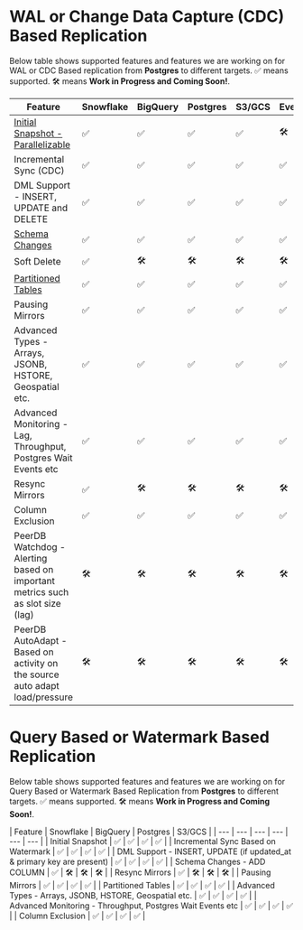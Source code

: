 # WAL or Change Data Capture (CDC) Based Replication

Below table shows supported features and features we are working on for WAL or CDC Based replication from **Postgres** to different targets.
✅ means supported. 🛠️ means **Work in Progress and Coming Soon!**.

| Feature | Snowflake | BigQuery | Postgres | S3/GCS | EventHubs | Kafka | PubSub |
| --- | --- | --- | --- | --- | --- | --- | --- |
| [Initial Snapshot - Parallelizable](https://blog.peerdb.io/parallelized-initial-load-for-cdc-based-streaming-from-postgres#heading-parallelized-initial-snapshot-for-cdc-based-streaming) | ✅ | ✅ | ✅ | ✅ | 🛠️ | Y | Y |
| Incremental Sync (CDC) | ✅ | ✅ | ✅ | ✅ | ✅ | Y | Y |
| DML Support - INSERT, UPDATE and DELETE | ✅ | ✅ | ✅ | ✅ | ✅ | ? | ? |
| [Schema Changes](/features/schema-changes) | ✅ | ✅ | ✅ | ✅ | ✅ | N | N |
| Soft Delete | ✅ | 🛠️ | 🛠️ | 🛠️ | 🛠️ | ? | ? |
| [Partitioned Tables](/features/replicating-partitioned-tables) | ✅ | ✅ | ✅ | ✅ | ✅ | Y | Y |
| Pausing Mirrors | ✅ | ✅ | ✅ | ✅ | ✅ | Y | Y |
| Advanced Types - Arrays, JSONB, HSTORE, Geospatial etc. | ✅ | ✅ | ✅ | ✅ | ✅ | Y | Y |
| Advanced Monitoring - Lag, Throughput, Postgres Wait Events etc | ✅ | ✅ | ✅ | ✅ | ✅ | ? | ? |
| Resync Mirrors | ✅ | 🛠️ | 🛠️ | 🛠️ | 🛠️ | Y | Y |
| Column Exclusion | ✅ | ✅ | ✅ | ✅ | ✅ | Y | Y |
| PeerDB Watchdog - Alerting based on important metrics such as slot size (lag) | 🛠️ | 🛠️ | 🛠️ | 🛠️ | 🛠️ | ? | ? |
| PeerDB AutoAdapt - Based on activity on the source auto adapt load/pressure | 🛠️ | 🛠️ | 🛠️ | 🛠️ | 🛠️ | ? | ? |


# Query Based or Watermark Based Replication

Below table shows supported features and features we are working on for Query Based or Watermark Based Replication from **Postgres** to different targets.
✅ means supported. 🛠️ means **Work in Progress and Coming Soon!**.

| Feature | Snowflake | BigQuery | Postgres | S3/GCS |
| --- | --- | --- | --- | --- | --- |
| Initial Snapshot | ✅ | ✅ | ✅ | ✅ |
| Incremental Sync Based on Watermark | ✅ | ✅ | ✅ | ✅ |
| DML Support - INSERT, UPDATE (if updated_at & primary key are present) | ✅ | ✅ | ✅ | ✅ |
| Schema Changes - ADD COLUMN | ✅ | 🛠️ | 🛠️ | 🛠️ |
| Resync Mirrors | ✅ | 🛠️ | 🛠️ | 🛠️ |
| Pausing Mirrors | ✅ | ✅ | ✅ | ✅ |
| Partitioned Tables | ✅ | ✅ | ✅ | ✅ |
| Advanced Types - Arrays, JSONB, HSTORE, Geospatial etc. | ✅ | ✅ | ✅ | ✅ |
| Advanced Monitoring - Throughput, Postgres Wait Events etc | ✅ | ✅ | ✅ | ✅ |
| Column Exclusion | ✅ | ✅ | ✅ | ✅ |
